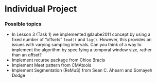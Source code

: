 
# Individual Project

### Possible topics

- In Lesson 3 (Task 1) we implemented @laube2011 concept by using a fixed number of "offsets" `lead()` and `lag()`. However, this provides an issues with varying sampling intervals. Can you think of a way to implement the algorithm by specifying a temporal window size, rather than an offset?
- Implement recurse package from Chloe Bracis
- Implement Meet pattern from CMAtools 
- Implement Segmentation (ReMuS) from Sean C. Ahearn and Somayeh Dodge


